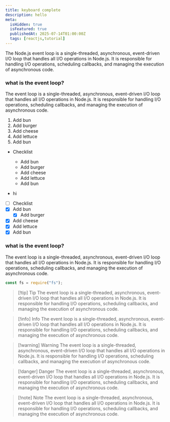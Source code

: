 ```yaml
---
title: keyboard complete
description: hello
meta:
  isHidden: true
  isFeatured: true
  publishedAt: 2025-07-14T01:00:00Z
  tags: [reactjs,tutorial]
---
```


The Node.js event loop is a single-threaded, asynchronous, event-driven I/O loop that handles all I/O operations in Node.js. It is responsible for handling I/O operations, scheduling callbacks, and managing the execution of asynchronous code.

### what is the event loop?

The event loop is a single-threaded, asynchronous, event-driven I/O loop that handles all I/O operations in Node.js. It is responsible for handling I/O operations, scheduling callbacks, and managing the execution of asynchronous code.

1. Add bun
2. Add burger
3. Add cheese
4. Add lettuce
5. Add bun

- Checklist
  - Add bun
  - Add burger
  - Add cheese
  - Add lettuce
  - Add bun

- hi

- [ ] Checklist
- [x] Add bun
  - [x] Add burger
- [x] Add cheese
- [x] Add lettuce
- [x] Add bun

### what is the event loop?

The event loop is a single-threaded, asynchronous, event-driven I/O loop that handles all I/O operations in Node.js. It is responsible for handling I/O operations, scheduling callbacks, and managing the execution of asynchronous code.

```javascript
const fs = require("fs");
```

> [!tip] Tip
> The event loop is a single-threaded, asynchronous, event-driven I/O loop that handles all I/O operations in Node.js. It is responsible for handling I/O operations, scheduling callbacks, and managing the execution of asynchronous code.

> [!info] Info
> The event loop is a single-threaded, asynchronous, event-driven I/O loop that handles all I/O operations in Node.js. It is responsible for handling I/O operations, scheduling callbacks, and managing the execution of asynchronous code.

> [!warning] Warning
> The event loop is a single-threaded, asynchronous, event-driven I/O loop that handles all I/O operations in Node.js. It is responsible for handling I/O operations, scheduling callbacks, and managing the execution of asynchronous code.

> [!danger] Danger
> The event loop is a single-threaded, asynchronous, event-driven I/O loop that handles all I/O operations in Node.js. It is responsible for handling I/O operations, scheduling callbacks, and managing the execution of asynchronous code.

> [!note] Note
> The event loop is a single-threaded, asynchronous, event-driven I/O loop that handles all I/O operations in Node.js. It is responsible for handling I/O operations, scheduling callbacks, and managing the execution of asynchronous code.
